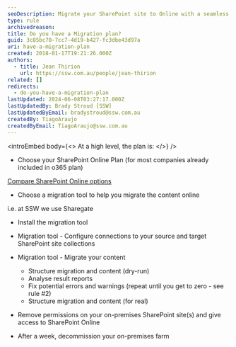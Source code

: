 ```yaml
---
seoDescription: Migrate your SharePoint site to Online with a seamless plan, choosing the right tools and configuration for a successful transition.
type: rule
archivedreason:
title: Do you have a Migration plan?
guid: 3c85bc70-7cc7-4d19-b427-fc3dbe43d97a
uri: have-a-migration-plan
created: 2018-01-17T19:21:26.000Z
authors:
  - title: Jean Thirion
    url: https://ssw.com.au/people/jean-thirion
related: []
redirects:
  - do-you-have-a-migration-plan
lastUpdated: 2024-06-08T03:27:17.000Z
lastUpdatedBy: Brady Stroud [SSW]
lastUpdatedByEmail: bradystroud@ssw.com.au
createdBy: TiagoAraujo
createdByEmail: TiagoAraujo@ssw.com.au
---
```


<introEmbed
  body={<>
At a high level, the plan is:
  </>}
/>
- Choose your SharePoint Online Plan (for most companies already included in o365 plan)

[Compare SharePoint Online options](https://products.office.com/en-us/sharepoint/compare-sharepoint-plans)

- Choose a migration tool to help you migrate the content online

i.e. at SSW we use Sharegate

- Install the migration tool

- Migration tool - Configure connections to your source and target SharePoint site collections
- Migration tool - Migrate your content
  - Structure migration and content (dry-run)
  - Analyse result reports
  - Fix potential errors and warnings (repeat until you get to zero - see rule #2)
  - Structure migration and content (for real)
- Remove permissions on your on-premises SharePoint site(s) and give access to SharePoint Online
- After a week, decommission your on-premises farm
